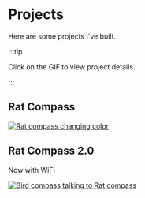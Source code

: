 # Projects

Here are some projects I've built.

:::tip

Click on the GIF to view project details.

:::

## Rat Compass

[![Rat compass changing color](./_img/rat_compass.gif)](./rat-compass)

## Rat Compass 2.0

Now with WiFi

[![Bird compass talking to Rat compass](./_img/rat_compass_2.gif)](./rat-compass-2)